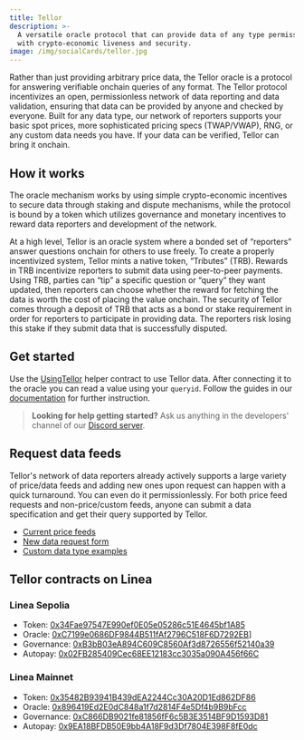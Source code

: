 ```yaml
---
title: Tellor
description: >-
  A versatile oracle protocol that can provide data of any type permissionlessly
  with crypto-economic liveness and security.
image: /img/socialCards/tellor.jpg
---
```


Rather than just providing arbitrary price data, the Tellor oracle is a protocol 
for answering verifiable onchain queries of any format. The Tellor protocol 
incentivizes an open, permissionless network of data reporting and data 
validation, ensuring that data can be provided by anyone and checked by everyone.
Built for any data type, our network of reporters supports your basic spot 
prices, more sophisticated pricing specs (TWAP/VWAP), RNG, or any custom data 
needs you have. If your data can be verified, Tellor can bring it onchain.

## How it works

The oracle mechanism works by using simple crypto-economic incentives to secure 
data through staking and dispute mechanisms, while the protocol is bound by a 
token which utilizes governance and monetary incentives to reward data reporters 
and development of the network.

At a high level, Tellor is an oracle system where a bonded set of “reporters” 
answer questions onchain for others to use freely. To create a properly 
incentivized system, Tellor mints a native token, “Tributes” (TRB). Rewards in 
TRB incentivize reporters to submit data using peer-to-peer payments. Using TRB, 
parties can “tip” a specific question or “query” they want updated, then 
reporters can choose whether the reward for fetching the data is worth the cost 
of placing the value onchain. The security of Tellor comes through a deposit of 
TRB that acts as a bond or stake requirement in order for reporters to 
participate in providing data. The reporters risk losing this stake if they 
submit data that is successfully disputed.

## Get started

Use the [UsingTellor](https://github.com/tellor-io/usingtellor) helper contract
to use Tellor data. After connecting it to the oracle you can read a value using 
your `queryid`. Follow the guides in our [documentation](https://docs.tellor.io) 
for further instruction.


> **Looking for help getting started?** Ask us anything in the developers' channel of our [Discord server](https://discord.gg/tellor).

## Request data feeds

Tellor's network of data reporters already actively supports a large variety of 
price/data feeds and adding new ones upon request can happen with a quick 
turnaround. You can even do it permissionlessly. For both price feed requests 
and non-price/custom feeds, anyone can submit a data specification and get their 
query supported by Tellor.  

- [Current price feeds](https://github.com/tellor-io/telliot-feeds/tree/main/src/telliot_feeds/feeds)
- [New data request form](https://github.com/tellor-io/dataSpecs/issues/new?assignees=&labels=&template=new_query_type.yaml&title=%5BNew+Query+Type%5D%3A+)
- [Custom data type examples](https://github.com/tellor-io/dataSpecs/tree/main/types)

## Tellor contracts on Linea

### Linea Sepolia

- Token: [0x34Fae97547E990ef0E05e05286c51E4645bf1A85](https://sepolia.lineascan.build/address/0x34Fae97547E990ef0E05e05286c51E4645bf1A85)
- Oracle: [0xC7199e0686DF9844B511fAf2796C518F6D7292EB](https://sepolia.lineascan.build/address/0xC7199e0686DF9844B511fAf2796C518F6D7292EB)]
- Governance: [0xB3bB03eA894C609C8560Af3d8726556f52140a39](https://sepolia.lineascan.build/address/0xB3bB03eA894C609C8560Af3d8726556f52140a39)
- Autopay: [0x02FB285409Cec68EE12183cc3035a090A456f66C](https://sepolia.lineascan.build/address/0x02FB285409Cec68EE12183cc3035a090A456f66C)

### Linea Mainnet

- Token: [0x35482B93941B439dEA2244Cc30A20D1Ed862DF86](https://lineascan.build/token/0x35482b93941b439dea2244cc30a20d1ed862df86)
- Oracle: [0x896419Ed2E0dC848a1f7d2814F4e5Df4b9B9bFcc](https://lineascan.build/address/0x896419ed2e0dc848a1f7d2814f4e5df4b9b9bfcc#code)
- Governance: [0xC866DB9021fe81856fF6c5B3E3514BF9D1593D81](https://lineascan.build/address/0xC866DB9021fe81856fF6c5B3E3514BF9D1593D81)
- Autopay: [0x9EA18BFDB50E9bb4A18F9d3Df7804E398F8fE0dc](https://lineascan.build/address/0x9EA18BFDB50E9bb4A18F9d3Df7804E398F8fE0dc)

